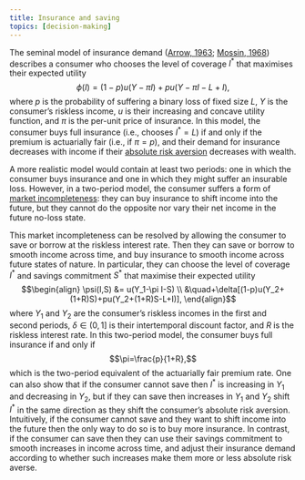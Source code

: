 ```yaml
---
title: Insurance and saving
topics: [decision-making]
---
```


The seminal model of insurance demand ([Arrow, 1963](https://www.jstor.org/stable/1812044); [Mossin, 1968](https://www.jstor.org/stable/1830049)) describes a consumer who chooses the level of coverage $I^*$ that maximises their expected utility
$$\phi(I)=(1-p)u(Y-\pi I)+pu(Y-\pi I-L+I),$$
where
$p$ is the probability of suffering a binary loss of fixed size $L$,
$Y$ is the consumer's riskless income,
$u$ is their increasing and concave utility function,
and $\pi$ is the per-unit price of insurance.
In this model, the consumer buys full insurance (i.e., chooses $I^*=L$) if and only if the premium is actuarially fair (i.e., if $\pi=p$), and their demand for insurance decreases with income if their [absolute risk aversion](https://en.wikipedia.org/wiki/Risk_aversion#Absolute_risk_aversion) decreases with wealth.

A more realistic model would contain at least two periods:
one in which the consumer buys insurance and
one in which they might suffer an insurable loss.
However, in a two-period model, the consumer suffers a form of [market incompleteness](https://en.wikipedia.org/wiki/Incomplete_markets):
they can buy insurance to shift income into the future, but they cannot do the opposite nor vary their net income in the future no-loss state.

This market incompleteness can be resolved by allowing the consumer to save or borrow at the riskless interest rate.
Then they can save or borrow to smooth income across time, and buy insurance to smooth income across future states of nature.
In particular, they can choose the level of coverage $I^*$ and savings commitment $S^*$ that maximise their expected utility
$$\begin{align}
\psi(I,S)
&= u(Y_1-\pi I-S) \\
&\quad+\delta[(1-p)u(Y_2+(1+R)S)+pu(Y_2+(1+R)S-L+I)],
\end{align}$$
where
$Y_1$ and $Y_2$ are the consumer's riskless incomes in the first and second periods,
$\delta\in(0,1]$ is their intertemporal discount factor, and
$R$ is the riskless interest rate.
In this two-period model, the consumer buys full insurance if and only if
$$\pi=\frac{p}{1+R},$$
which is the two-period equivalent of the actuarially fair premium rate.
One can also show that
if the consumer cannot save then $I^*$ is increasing in $Y_1$ and decreasing in $Y_2$, but
if they can save then increases in $Y_1$ and $Y_2$ shift $I^*$ in the same direction as they shift the consumer's absolute risk aversion.
Intuitively, if the consumer cannot save and they want to shift income into the future then the only way to do so is to buy more insurance.
In contrast, if the consumer can save then they can use their savings commitment to smooth increases in income across time, and adjust their insurance demand according to whether such increases make them more or less absolute risk averse.
